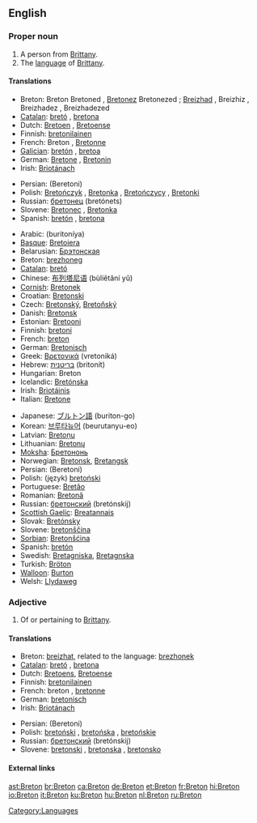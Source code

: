 {{interwiktionary|code=br}}
==English==
{{wikipedia}}

===Proper noun===
{{en-proper noun|Bretons}}

# A person from [[Brittany]].
# The [[language]] of [[w:Brittany|Brittany]].

====Translations====
{{trans-top|the people}}
*Breton: Breton {{m}} Bretoned {{p}}, [[Bretonez]] {{f}} Bretonezed {{p}}; [[Breizhad]] {{m}}, Breizhiz {{p}}, Breizhadez {{f}}, Breizhadezed {{p}}
*[[Catalan]]: [[bretó]] {{m}}, [[bretona]] {{f}}
*Dutch: [[Bretoen]] {{m}}, [[Bretoense]] {{f}}
*Finnish: [[bretonilainen]]
*French: Breton {{m}}, [[Bretonne]] {{f}}
*[[Galician]]: [[bretón]] {{m}}, [[bretoa]] {{f}}
*German: [[Bretone]] {{m}}, [[Bretonin]] {{f}}
*Irish: [[Briotánach]] {{m}}
{{trans-mid}}
*Persian: {{FAchar|[[برتونی]]}} (Beretoni)
*Polish: [[Bretończyk]] {{m}}, [[Bretonka]] {{f}}, [[Bretończycy]] {{m|p}}, [[Bretonki]] {{f|p}}
*Russian: [[бретонец]] (bretónets) {{m}}
*Slovene: [[Bretonec]] {{m}}, [[Bretonka]] {{f}}
*Spanish: [[bretón]] {{m}}, [[bretona]] {{f}}
{{trans-bottom}}

{{trans-top|the language}}
*Arabic: {{ARchar|[[بريتونية]]}} (buritoníya) {{f}}
*[[Basque]]: [[Bretoiera]]
*Belarusian: [[Брэтонская]]
*Breton: [[brezhoneg]] {{m}}
*[[Catalan]]: [[bretó]] {{m}}
*Chinese: [[布列塔尼语]] (bùliětǎní yǔ)
*[[Cornish]]: [[Bretonek]]
*Croatian: [[Bretonski]]
*Czech: [[Bretonský]], [[Bretoňský]]
*Danish: [[Bretonsk]]
*Estonian: [[Bretooni]]
*Finnish: [[bretoni]]
*French: [[breton]] {{m}}
*German: [[Bretonisch]] {{n}}
*Greek: [[Βρετονικά]] (vretoniká) {{n|p}}
*Hebrew: [[בריטנית]] (britonít) {{f}}
*Hungarian: Breton
*Icelandic: [[Bretónska]]
*Irish: [[Briotáinis]] {{f}}
*Italian: [[Bretone]]
{{trans-mid}}
*Japanese: [[ブルトン語]] (buriton-go)
*Korean: [[브루타뉴어]] (beurutanyu-eo)
*Latvian: [[Bretoņu]]
*Lithuanian: [[Bretonų]]
*[[Moksha]]: [[Бретононь]]
*Norwegian: [[Bretonsk]], [[Bretangsk]]
*Persian: {{FAchar|[[برتونی]]}} (Beretoni)
*Polish: (język) [[bretoński]] {{m}}
*Portuguese: [[Bretão]]
*Romanian: [[Bretonă]]
*Russian: [[бретонский]] (bretónskij)
*[[Scottish Gaelic]]: [[Breatannais]] {{f}}
*Slovak: [[Bretónsky]]
*Slovene: [[bretonščina]] {{f}}
*[[Sorbian]]: [[Bretonšćina]]
*Spanish: [[bretón]] {{m}}
*Swedish: [[Bretagniska]], [[Bretagnska]]
*Turkish: [[Bröton]]
*[[Walloon]]: [[Burton]]
*Welsh: [[Llydaweg]]
{{trans-bottom}}

===Adjective===
{{en-adj|-}}

# Of or pertaining to [[Brittany]].

====Translations====
{{trans-top|pertaining to Brittany}}
*Breton: [[breizhat]], related to the language: [[brezhonek]]
*[[Catalan]]: [[bretó]] {{m}}, [[bretona]] {{f}}
*Dutch: [[Bretoens]], [[Bretoense]]
*Finnish: [[bretonilainen]]
*French: breton {{m}}, [[bretonne]] {{f}}
*German: [[bretonisch]]
*Irish: [[Briotánach]]
{{trans-mid}}
*Persian: {{FAchar|[[برتونی]]}} (Beretoni)
*Polish: [[bretoński]] {{m}}, [[bretońska]] {{f}}, [[bretońskie]] {{n}}
*Russian: [[бретонский]] (bretónskij)
*Slovene: [[bretonski]] {{m}}, [[bretonska]] {{f}}, [[bretonsko]] {{n}}
{{trans-bottom}}

====External links====
{{ethnologue|code=bre}}

[[Category:Languages]]

[[ast:Breton]]
[[br:Breton]]
[[ca:Breton]]
[[de:Breton]]
[[et:Breton]]
[[fr:Breton]]
[[hi:Breton]]
[[io:Breton]]
[[it:Breton]]
[[ku:Breton]]
[[hu:Breton]]
[[nl:Breton]]
[[ru:Breton]]